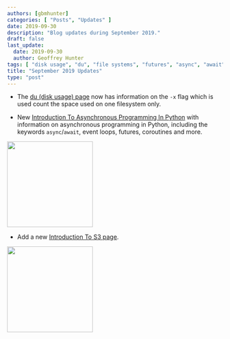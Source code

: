 ```yaml
---
authors: [gbmhunter]
categories: [ "Posts", "Updates" ]
date: 2019-09-30
description: "Blog updates during September 2019."
draft: false
last_update:
  date: 2019-09-30
  author: Geoffrey Hunter
tags: [ "disk usage", "du", "file systems", "futures", "async", "await", "coroutines", "Python" ]
title: "September 2019 Updates"
type: "post"
---
```



* The [du (disk usage) page](/programming/operating-systems/linux/programs/du-disk-usage) now has information on the `-x` flag which is used count the space used on one filesystem only.

* New [Introduction To Asynchronous Programming In Python](/programming/languages/python/an-introduction-to-asynchronous-programming-in-python) with information on asynchronous programming in Python, including the keywords `async`/`await`, event loops, futures, coroutines and more.


<Image src={_docs_programming_languages_python_an_introduction_to_asynchronous_programming_in_python_python_event_loop} width="200px"></Image>

* Add a new [Introduction To S3 page](/programming/cloud/aws/s3).


<Image src={_docs_programming_cloud_aws_s3_aws_s3_logo} width="200px"></Image>